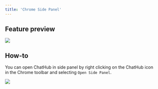 ```yaml
---
title: 'Chrome Side Panel'
---
```


## Feature preview

![](/images/side-panel-2.png)

## How-to

You can open ChatHub in side panel by right clicking on the ChatHub icon in the Chrome toolbar and selecting `Open Side Panel`.

![](/images/side-panel-1.png)

